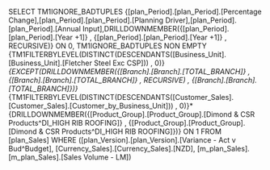 SELECT TM1IGNORE_BADTUPLES {[plan_Period].[plan_Period].[Percentage Change],[plan_Period].[plan_Period].[Planning Driver],[plan_Period].[plan_Period].[Annual Input],DRILLDOWNMEMBER({[plan_Period].[plan_Period].[Year +1]} , {[plan_Period].[plan_Period].[Year +1]} , RECURSIVE)} ON 0, TM1IGNORE_BADTUPLES NON EMPTY {TM1FILTERBYLEVEL(DISTINCT(DESCENDANTS([Business_Unit].[Business_Unit].[Fletcher Steel Exc CSP])) , 0)}*{EXCEPT(DRILLDOWNMEMBER({[Branch].[Branch].[TOTAL_BRANCH]} , {[Branch].[Branch].[TOTAL_BRANCH]} , RECURSIVE) , {[Branch].[Branch].[TOTAL_BRANCH]})}*{TM1FILTERBYLEVEL(DISTINCT(DESCENDANTS([Customer_Sales].[Customer_Sales].[Customer_by_Business_Unit])) , 0)}*{DRILLDOWNMEMBER({[Product_Group].[Product_Group].[Dimond & CSR Products^DI_HIGH RIB ROOFING]} , {[Product_Group].[Product_Group].[Dimond & CSR Products^DI_HIGH RIB ROOFING]})} ON 1 FROM [plan_Sales] WHERE ([plan_Version].[plan_Version].[Variance - Act v Bud^Budget], [Currency_Sales].[Currency_Sales].[NZD], [m_plan_Sales].[m_plan_Sales].[Sales Volume - LM])